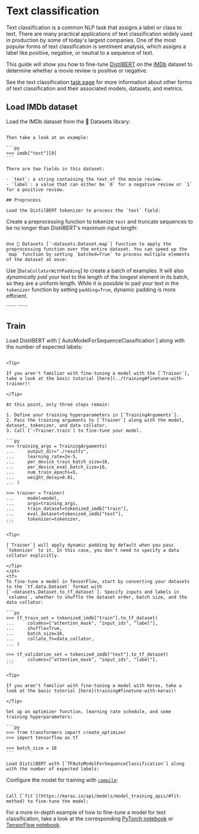 <!--Copyright 2022 The HuggingFace Team. All rights reserved.

Licensed under the Apache License, Version 2.0 (the "License"); you may not use this file except in compliance with
the License. You may obtain a copy of the License at

http://www.apache.org/licenses/LICENSE-2.0

Unless required by applicable law or agreed to in writing, software distributed under the License is distributed on
an "AS IS" BASIS, WITHOUT WARRANTIES OR CONDITIONS OF ANY KIND, either express or implied. See the License for the
specific language governing permissions and limitations under the License.
-->

# Text classification

<Youtube id="leNG9fN9FQU"/>

Text classification is a common NLP task that assigns a label or class to text. There are many practical applications of text classification widely used in production by some of today's largest companies. One of the most popular forms of text classification is sentiment analysis, which assigns a label like positive, negative, or neutral to a sequence of text. 

This guide will show you how to fine-tune [DistilBERT](https://huggingface.co/distilbert-base-uncased) on the [IMDb](https://huggingface.co/datasets/imdb) dataset to determine whether a movie review is positive or negative.

<Tip>

See the text classification [task page](https://huggingface.co/tasks/text-classification) for more information about other forms of text classification and their associated models, datasets, and metrics.

</Tip>

## Load IMDb dataset

Load the IMDb dataset from the 🤗 Datasets library:

``````

Then take a look at an example:

```py
>>> imdb["test"][0]
```

There are two fields in this dataset: 

- `text`: a string containing the text of the movie review.
- `label`: a value that can either be `0` for a negative review or `1` for a positive review.

## Preprocess

Load the DistilBERT tokenizer to process the `text` field:

``````

Create a preprocessing function to tokenize `text` and truncate sequences to be no longer than DistilBERT's maximum input length:

``````

Use 🤗 Datasets [`~datasets.Dataset.map`] function to apply the preprocessing function over the entire dataset. You can speed up the `map` function by setting `batched=True` to process multiple elements of the dataset at once:

``````

Use [`DataCollatorWithPadding`] to create a batch of examples. It will also *dynamically pad* your text to the length of the longest element in its batch, so they are a uniform length. While it is possible to pad your text in the `tokenizer` function by setting `padding=True`, dynamic padding is more efficient.

<frameworkcontent>
<pt>
``````
</pt>
<tf>
``````
</tf>
</frameworkcontent>

## Train

<frameworkcontent>
<pt>
Load DistilBERT with [`AutoModelForSequenceClassification`] along with the number of expected labels:

``````

<Tip>

If you aren't familiar with fine-tuning a model with the [`Trainer`], take a look at the basic tutorial [here](../training#finetune-with-trainer)!

</Tip>

At this point, only three steps remain:

1. Define your training hyperparameters in [`TrainingArguments`].
2. Pass the training arguments to [`Trainer`] along with the model, dataset, tokenizer, and data collator.
3. Call [`~Trainer.train`] to fine-tune your model.

```py
>>> training_args = TrainingArguments(
...     output_dir="./results",
...     learning_rate=2e-5,
...     per_device_train_batch_size=16,
...     per_device_eval_batch_size=16,
...     num_train_epochs=5,
...     weight_decay=0.01,
... )

>>> trainer = Trainer(
...     model=model,
...     args=training_args,
...     train_dataset=tokenized_imdb["train"],
...     eval_dataset=tokenized_imdb["test"],
...     tokenizer=tokenizer,
```

<Tip>

[`Trainer`] will apply dynamic padding by default when you pass `tokenizer` to it. In this case, you don't need to specify a data collator explicitly.

</Tip>
</pt>
<tf>
To fine-tune a model in TensorFlow, start by converting your datasets to the `tf.data.Dataset` format with [`~datasets.Dataset.to_tf_dataset`]. Specify inputs and labels in `columns`, whether to shuffle the dataset order, batch size, and the data collator:

```py
>>> tf_train_set = tokenized_imdb["train"].to_tf_dataset(
...     columns=["attention_mask", "input_ids", "label"],
...     shuffle=True,
...     batch_size=16,
...     collate_fn=data_collator,
... )

>>> tf_validation_set = tokenized_imdb["test"].to_tf_dataset(
...     columns=["attention_mask", "input_ids", "label"],
```

<Tip>

If you aren't familiar with fine-tuning a model with Keras, take a look at the basic tutorial [here](training#finetune-with-keras)!

</Tip>

Set up an optimizer function, learning rate schedule, and some training hyperparameters:

```py
>>> from transformers import create_optimizer
>>> import tensorflow as tf

>>> batch_size = 16
```

Load DistilBERT with [`TFAutoModelForSequenceClassification`] along with the number of expected labels:

``````

Configure the model for training with [`compile`](https://keras.io/api/models/model_training_apis/#compile-method):

``````

Call [`fit`](https://keras.io/api/models/model_training_apis/#fit-method) to fine-tune the model:

``````
</tf>
</frameworkcontent>

<Tip>

For a more in-depth example of how to fine-tune a model for text classification, take a look at the corresponding
[PyTorch notebook](https://colab.research.google.com/github/huggingface/notebooks/blob/main/examples/text_classification.ipynb)
or [TensorFlow notebook](https://colab.research.google.com/github/huggingface/notebooks/blob/main/examples/text_classification-tf.ipynb).

</Tip>